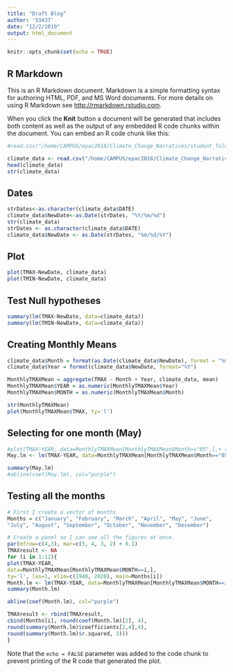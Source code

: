 ```yaml
---
title: "Draft Blog"
author: '53437'
date: "12/2/2019"
output: html_document
---
```


```r
knitr::opts_chunk$set(echo = TRUE)
```

## R Markdown

This is an R Markdown document. Markdown is a simple formatting syntax for authoring HTML, PDF, and MS Word documents. For more details on using R Markdown see <http://rmarkdown.rstudio.com>.

When you click the **Knit** button a document will be generated that includes both content as well as the output of any embedded R code chunks within the document. You can embed an R code chunk like this:

```r
#read.csv("/home/CAMPUS/epac2018/Climate_Change_Narratives/student_folders/Piette/Piette_v0_files/climate_data.csv")

climate_data <- read.csv("/home/CAMPUS/epac2018/Climate_Change_Narratives/student_folders/Piette/climate_data.csv")
head(climate_data)
str(climate_data)
```

## Dates
```R
strDates<-as.character(climate_data$DATE)
climate_data$NewDate<-as.Date(strDates, "%Y/%m/%d")
str(climate_data)
strDates <- as.character(climate_data$DATE)
climate_data$NewDate <- as.Date(strDates, "%m/%d/%Y")
```

## Plot

```r



plot(TMAX~NewDate, climate_data)
plot(TMIN~NewDate, climate_data)
```

## Test Null hypotheses

```R
summary(lm(TMAX~NewDate, data=climate_data))
summary(lm(TMIN~NewDate, data=climate_data))
```

## Creating Monthly Means

```R

climate_data$Month = format(as.Date(climate_data$NewDate), format = "%m")
climate_data$Year = format(climate_data$NewDate, format="%Y")

```

```R

MonthlyTMAXMean = aggregate(TMAX ~ Month + Year, climate_data, mean)
MonthlyTMAXMean$YEAR = as.numeric(MonthlyTMAXMean$Year)
MonthlyTMAXMean$MONTH = as.numeric(MonthlyTMAXMean$Month)
```

```R
str(MonthlyTMAXMean)
plot(MonthlyTMAXMean$TMAX, ty='l')
```

## Selecting for one month (May)

```R
#plot(TMAX~YEAR, data=MonthlyTMAXMean[MonthlyTMAXMean$Month=="05",],+ ty='l', xlim=c(1950, 2020))
May.lm <- lm(TMAX~YEAR, data=MonthlyTMAXMean[MonthlyTMAXMean$Month=="05",])

summary(May.lm)
#abline(coef(May.lm), col="purple")
```

## Testing all the months
```R

# First I create a vector of months
Months = c("January", "February", "March", "April", "May", "June",
"July", "August", "September", "October", "November", "December")

# Create a panel so I can see all the figures at once.
par(mfrow=c(4,3), mar=c(5, 4, 3, 2) + 0.1)
TMAXresult <- NA
for (i in 1:12){
plot(TMAX~YEAR,
data=MonthlyTMAXMean[MonthlyTMAXMean$MONTH==i,],
ty='l', las=1, xlim=c(1940, 2020), main=Months[i])
Month.lm <- lm(TMAX~YEAR, data=MonthlyTMAXMean[MonthlyTMAXMean$MONTH==i,])
summary(Month.lm)

abline(coef(Month.lm), col="purple")

TMAXresult <- rbind(TMAXresult,
cbind(Months[i], round(coef(Month.lm)[2], 4),
round(summary(Month.lm)$coefficients[2,4],4),
round(summary(Month.lm)$r.squared, 3)))
}

```






Note that the `echo = FALSE` parameter was added to the code chunk to prevent printing of the R code that generated the plot.
